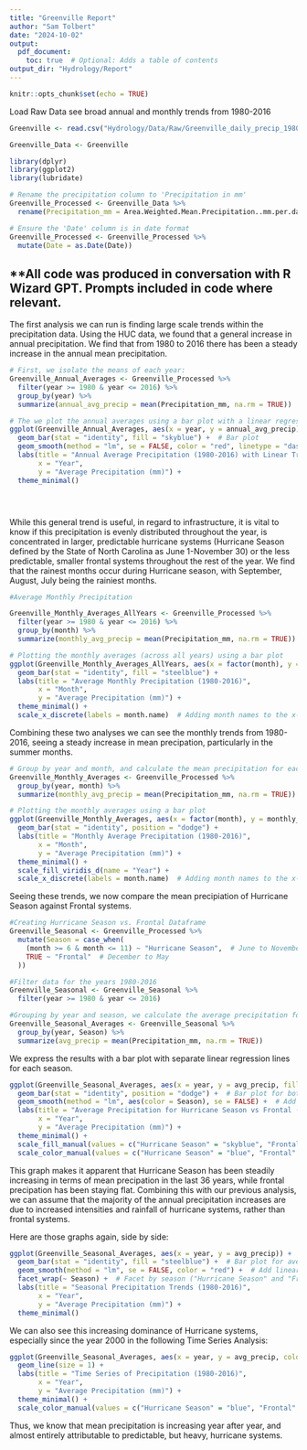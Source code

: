 ```yaml
---
title: "Greenville Report"
author: "Sam Tolbert"
date: "2024-10-02"
output: 
  pdf_document:
    toc: true  # Optional: Adds a table of contents
output_dir: "Hydrology/Report"
---
```


```r
knitr::opts_chunk$set(echo = TRUE)
```

Load Raw Data see broad annual and monthly trends from 1980-2016

```r

Greenville <- read.csv("Hydrology/Data/Raw/Greenville_daily_precip_1980-present_HUC_030201030403_dayMet_split-dates-columns.csv", stringsAsFactors = TRUE)

Greenville_Data <- Greenville

library(dplyr)
library(ggplot2)
library(lubridate)

# Rename the precipitation column to 'Precipitation in mm'
Greenville_Processed <- Greenville_Data %>%
  rename(Precipitation_mm = Area.Weighted.Mean.Precipitation..mm.per.day.)

# Ensure the 'Date' column is in date format
Greenville_Processed <- Greenville_Processed %>%
  mutate(Date = as.Date(Date))
```

**All code was produced in conversation with R Wizard GPT. Prompts included in code where relevant.
----

The first analysis we can run is finding large scale trends within the precipitation data. Using the HUC data, we found that a general increase in annual precipitation. We find that from 1980 to 2016 there has been a steady increase in the annual mean precipitation.

```r

# First, we isolate the means of each year:
Greenville_Annual_Averages <- Greenville_Processed %>%
  filter(year >= 1980 & year <= 2016) %>%
  group_by(year) %>%
  summarize(annual_avg_precip = mean(Precipitation_mm, na.rm = TRUE))

# The we plot the annual averages using a bar plot with a linear regression line
ggplot(Greenville_Annual_Averages, aes(x = year, y = annual_avg_precip)) +
  geom_bar(stat = "identity", fill = "skyblue") +  # Bar plot
  geom_smooth(method = "lm", se = FALSE, color = "red", linetype = "dashed") +  # Linear regression line
  labs(title = "Annual Average Precipitation (1980-2016) with Linear Trend",
       x = "Year",
       y = "Average Precipitation (mm)") +
  theme_minimal()





```

While this general trend is useful, in regard to infrastructure, it is vital to know if this precipitation is evenly distributed throughout the year, is concentrated in larger, predictable hurricane systems (Hurricane Season defined by the State of North Carolina as June 1-November 30) or the less predictable, smaller frontal systems throughout the rest of the year. We find that the rainest months occur during Hurricane season, with September, August, July being the rainiest months.

```r

#Average Monthly Precipitation

Greenville_Monthly_Averages_AllYears <- Greenville_Processed %>%
  filter(year >= 1980 & year <= 2016) %>%
  group_by(month) %>%
  summarize(monthly_avg_precip = mean(Precipitation_mm, na.rm = TRUE))

# Plotting the monthly averages (across all years) using a bar plot
ggplot(Greenville_Monthly_Averages_AllYears, aes(x = factor(month), y = monthly_avg_precip)) +
  geom_bar(stat = "identity", fill = "steelblue") +
  labs(title = "Average Monthly Precipitation (1980-2016)",
       x = "Month",
       y = "Average Precipitation (mm)") +
  theme_minimal() +
  scale_x_discrete(labels = month.name)  # Adding month names to the x-axis

```
Combining these two analyses we can see the monthly trends from 1980-2016, seeing a steady increase in mean precipation, particularly in the summer months.

```r

# Group by year and month, and calculate the mean precipitation for each month
Greenville_Monthly_Averages <- Greenville_Processed %>%
  group_by(year, month) %>%
  summarize(monthly_avg_precip = mean(Precipitation_mm, na.rm = TRUE))

# Plotting the monthly averages using a bar plot
ggplot(Greenville_Monthly_Averages, aes(x = factor(month), y = monthly_avg_precip, fill = factor(year))) +
  geom_bar(stat = "identity", position = "dodge") +
  labs(title = "Monthly Average Precipitation (1980-2016)",
       x = "Month",
       y = "Average Precipitation (mm)") +
  theme_minimal() +
  scale_fill_viridis_d(name = "Year") +
  scale_x_discrete(labels = month.name)  # Adding month names to the x-axis

```
Seeing these trends, we now compare the mean precipiation of Hurricane Season against Frontal systems.

```r


#Creating Hurricane Season vs. Frontal Dataframe
Greenville_Seasonal <- Greenville_Processed %>%
  mutate(Season = case_when(
    (month >= 6 & month <= 11) ~ "Hurricane Season",  # June to November
    TRUE ~ "Frontal"  # December to May
  ))

#Filter data for the years 1980-2016
Greenville_Seasonal <- Greenville_Seasonal %>%
  filter(year >= 1980 & year <= 2016)

#Grouping by year and season, we calculate the average precipitation for each year and season
Greenville_Seasonal_Averages <- Greenville_Seasonal %>%
  group_by(year, Season) %>%
  summarize(avg_precip = mean(Precipitation_mm, na.rm = TRUE))

```

We express the results with a bar plot with separate linear regression lines for each season.

```r

ggplot(Greenville_Seasonal_Averages, aes(x = year, y = avg_precip, fill = Season)) +
  geom_bar(stat = "identity", position = "dodge") +  # Bar plot for both seasons side-by-side
  geom_smooth(method = "lm", aes(color = Season), se = FALSE) +  # Add separate linear regression lines for each season
  labs(title = "Average Precipitation for Hurricane Season vs Frontal (1980-2016)",
       x = "Year",
       y = "Average Precipitation (mm)") +
  theme_minimal() +
  scale_fill_manual(values = c("Hurricane Season" = "skyblue", "Frontal" = "orange")) +
  scale_color_manual(values = c("Hurricane Season" = "blue", "Frontal" = "red"))

```

This graph makes it apparent that Hurricane Season has been steadily increasing in terms of mean precipation in the last 36 years, while frontal precipation has been staying flat. Combining this with our previous analysis, we can assume that the majority of the annual precipitation increases are due to increased intensities and rainfall of hurricane systems, rather than frontal systems.

Here are those graphs again, side by side:


```r


ggplot(Greenville_Seasonal_Averages, aes(x = year, y = avg_precip)) +
  geom_bar(stat = "identity", fill = "steelblue") +  # Bar plot for average precipitation
  geom_smooth(method = "lm", se = FALSE, color = "red") +  # Add linear regression line
  facet_wrap(~ Season) +  # Facet by season ("Hurricane Season" and "Frontal")
  labs(title = "Seasonal Precipitation Trends (1980-2016)",
       x = "Year",
       y = "Average Precipitation (mm)") +
  theme_minimal()

```

We can also see this increasing dominance of Hurricane systems, especially since the year 2000 in the following Time Series Analysis:

```r
ggplot(Greenville_Seasonal_Averages, aes(x = year, y = avg_precip, color = Season, group = Season)) +
  geom_line(size = 1) +
  labs(title = "Time Series of Precipitation (1980-2016)",
       x = "Year",
       y = "Average Precipitation (mm)") +
  theme_minimal() +
  scale_color_manual(values = c("Hurricane Season" = "blue", "Frontal" = "red"))


```

Thus, we know that mean precipitation is increasing year after year, and almost entirely attributable to predictable, but heavy, hurricane systems.
